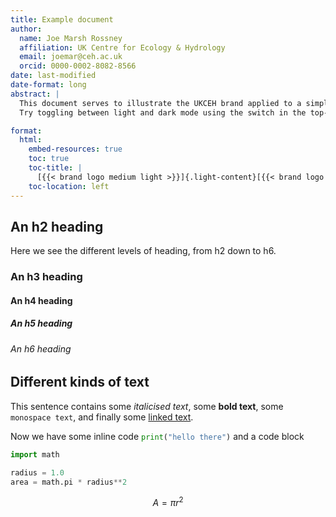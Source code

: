 ```yaml
---
title: Example document
author:
  name: Joe Marsh Rossney
  affiliation: UK Centre for Ecology & Hydrology
  email: joemar@ceh.ac.uk
  orcid: 0000-0002-8082-8566
date: last-modified
date-format: long
abstract: |
  This document serves to illustrate the UKCEH brand applied to a simple HTML document.
  Try toggling between light and dark mode using the switch in the top-right corner.

format:
  html:
    embed-resources: true
    toc: true
    toc-title: |
      [{{< brand logo medium light >}}]{.light-content}[{{< brand logo medium dark >}}]{.dark-content}
    toc-location: left
---
```


## An h2 heading

Here we see the different levels of heading, from h2 down to h6.

### An h3 heading

#### An h4 heading

##### An h5 heading

###### An h6 heading


## Different kinds of text

This sentence contains some _italicised text_, some **bold text**, some `monospace text`, and finally some [linked text](https://github.com/ukceh-rse/brand-yml).

Now we have some inline code `print("hello there")`{.python} and a code block

```python
import math

radius = 1.0
area = math.pi * radius**2
```

$$
A = \pi r^2
$$

